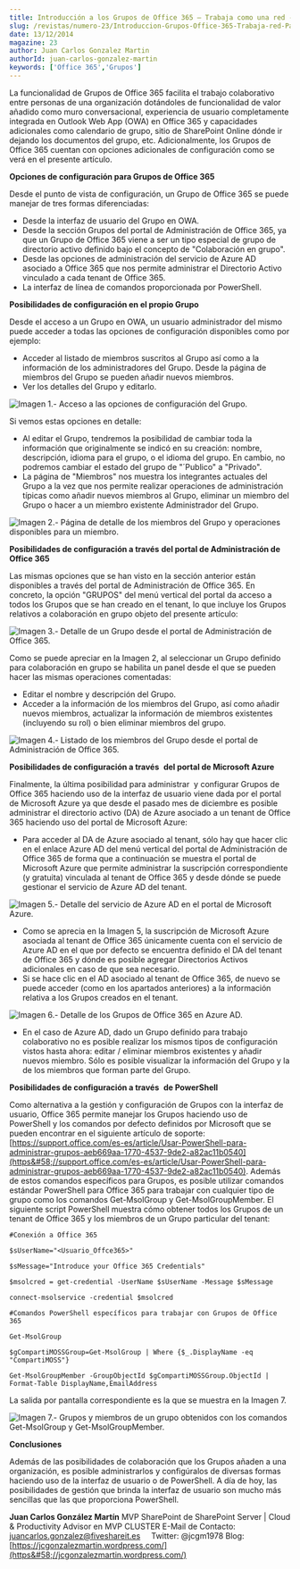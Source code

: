 ```yaml
---
title: Introducción a los Grupos de Office 365 – Trabaja como una red - Parte II
slug: /revistas/numero-23/Introduccion-Grupos-Office-365-Trabaja-red-Parte-II
date: 13/12/2014
magazine: 23
author: Juan Carlos Gonzalez Martin
authorId: juan-carlos-gonzalez-martin
keywords: ['Office 365','Grupos']
---
```






​La funcionalidad de Grupos de Office 365 facilita el trabajo colaborativo entre personas de una organización dotándoles de funcionalidad de valor añadido como muro conversacional, experiencia de usuario completamente integrada en Outlook Web App (OWA) en Office 365 y capacidades adicionales como calendario de grupo, sitio de SharePoint Online dónde ir dejando los documentos del grupo, etc. Adicionalmente, los Grupos de Office 365 cuentan con opciones adicionales de configuración como se verá en el presente artículo.

**Opciones de configuración para Grupos de Office 365**

Desde el punto de vista de configuración, un Grupo de Office 365 se puede manejar de tres formas diferenciadas:

- Desde la interfaz de usuario del Grupo en OWA.
- Desde la sección Grupos del portal de Administración de Office 365, ya que un Grupo de Office 365 viene a ser un tipo especial de grupo de directorio activo definido bajo el concepto de "Colaboración en grupo".
- Desde las opciones de administración del servicio de Azure AD asociado a Office 365 que nos permite administrar el Directorio Activo vinculado a cada tenant de Office 365.
- La interfaz de línea de comandos proporcionada por PowerShell.


**Posibilidades de configuración en el propio Grupo**

Desde el acceso a un Grupo en OWA, un usuario administrador del mismo puede acceder a todas las opciones de configuración disponibles como por ejemplo:

- Acceder al listado de miembros suscritos al Grupo así como a la información de los administradores del Grupo. Desde la página de miembros del Grupo se pueden añadir nuevos miembros.
- Ver los detalles del Grupo y editarlo.


![Imagen 1.- Acceso a las opciones de configuración del Grupo.](../../../images/numero23/introduccion-grupos-office-365-trabaja-red-parte-ii/imagen1.png)

Si vemos estas opciones en detalle:

- Al editar el Grupo, tendremos la posibilidad de cambiar toda la información que originalmente se indicó en su creación: nombre, descripción, idioma para el grupo, o el idioma del grupo. En cambio, no podremos cambiar el estado del grupo de "´Publico" a "Privado".
- La página de "Miembros" nos muestra los integrantes actuales del Grupo a la vez que nos permite realizar operaciones de administración típicas como añadir nuevos miembros al Grupo, eliminar un miembro del Grupo o hacer a un miembro existente Administrador del Grupo.


![Imagen 2.- Página de detalle de los miembros del Grupo y operaciones disponibles para un miembro.](../../../images/numero23/introduccion-grupos-office-365-trabaja-red-parte-ii/imagen2.png)

**Posibilidades de configuración a través** **del portal de Administración de Office 365**

Las mismas opciones que se han visto en la sección anterior están disponibles a través del portal de Administración de Office 365. En concreto, la opción "GRUPOS" del menú vertical del portal da acceso a todos los Grupos que se han creado en el tenant, lo que incluye los Grupos relativos a colaboración en grupo objeto del presente artículo:

![Imagen 3.- Detalle de un Grupo desde el portal de Administración de Office 365.](../../../images/numero23/introduccion-grupos-office-365-trabaja-red-parte-ii/imagen3.png)

Como se puede apreciar en la Imagen 2, al seleccionar un Grupo definido para colaboración en grupo se habilita un panel desde el que se pueden hacer las mismas operaciones comentadas:

- Editar el nombre y descripción del Grupo.
- Acceder a la información de los miembros del Grupo, así como añadir nuevos miembros, actualizar la información de miembros existentes (incluyendo su rol) o bien eliminar miembros del grupo.


![Imagen 4.- Listado de los miembros del Grupo desde el portal de Administración de Office 365.](../../../images/numero23/introduccion-grupos-office-365-trabaja-red-parte-ii/imagen4.png)

**Posibilidades de configuración a través**  **del portal de Microsoft Azure**

Finalmente, la última posibilidad para administrar  y configurar Grupos de Office 365 haciendo uso de la interfaz de usuario viene dada por el portal de Microsoft Azure ya que desde el pasado mes de diciembre es posible administrar el directorio activo (DA) de Azure asociado a un tenant de Office 365 haciendo uso del portal de Microsoft Azure:

- Para acceder al DA de Azure asociado al tenant, sólo hay que hacer clic en el enlace Azure AD del menú vertical del portal de Administración de Office 365 de forma que a continuación se muestra el portal de Microsoft Azure que permite administrar la suscripción correspondiente (y gratuita) vinculada al tenant de Office 365 y desde dónde se puede gestionar el servicio de Azure AD del tenant.


![Imagen 5.- Detalle del servicio de Azure AD en el portal de Microsoft Azure.](../../../images/numero23/introduccion-grupos-office-365-trabaja-red-parte-ii/imagen5.png)

- Como se aprecia en la Imagen 5, la suscripción de Microsoft Azure asociada al tenant de Office 365 únicamente cuenta con el servicio de Azure AD en el que por defecto se encuentra definido el DA del tenant de Office 365 y dónde es posible agregar Directorios Activos adicionales en caso de que sea necesario.
- Si se hace clic en el AD asociado al tenant de Office 365, de nuevo se puede acceder (como en los apartados anteriores) a la información relativa a los Grupos creados en el tenant.


![Imagen 6.- Detalle de los Grupos de Office 365 en Azure AD.](../../../images/numero23/introduccion-grupos-office-365-trabaja-red-parte-ii/imagen6.png)

- En el caso de Azure AD, dado un Grupo definido para trabajo colaborativo no es posible realizar los mismos tipos de configuración vistos hasta ahora: editar / eliminar miembros existentes y añadir nuevos miembro. Sólo es posible visualizar la información del Grupo y la de los miembros que forman parte del Grupo.


**Posibilidades de configuración a través**  **de PowerShell**

Como alternativa a la gestión y configuración de Grupos con la interfaz de usuario, Office 365 permite manejar los Grupos haciendo uso de PowerShell y los comandos por defecto definidos por Microsoft que se pueden encontrar en el siguiente artículo de soporte: [https://support.office.com/es-es/article/Usar-PowerShell-para-administrar-grupos-aeb669aa-1770-4537-9de2-a82ac11b0540](https&#58;//support.office.com/es-es/article/Usar-PowerShell-para-administrar-grupos-aeb669aa-1770-4537-9de2-a82ac11b0540). Además de estos comandos específicos para Grupos, es posible utilizar comandos estándar PowerShell para Office 365 para trabajar con cualquier tipo de grupo como los comandos Get-MsolGroup y Get-MsolGroupMember. El siguiente script PowerShell muestra cómo obtener todos los Grupos de un tenant de Office 365 y los miembros de un Grupo particular del tenant:

```
#Conexión a Office 365
```

```
$sUserName="<Usuario_Offce365>"
```

```
$sMessage="Introduce your Office 365 Credentials"
```

```
$msolcred = get-credential -UserName $sUserName -Message $sMessage
```

```
connect-msolservice -credential $msolcred
```

```
#Comandos PowerShell específicos para trabajar con Grupos de Office 365
```

```
Get-MsolGroup
```

```
$gCompartiMOSSGroup=Get-MsolGroup | Where {$_.DisplayName -eq "CompartiMOSS"}
```

```
Get-MsolGroupMember -GroupObjectId $gCompartiMOSSGroup.ObjectId | Format-Table DisplayName,EmailAddress 
```

La salida por pantalla correspondiente es la que se muestra en la Imagen 7.

![Imagen 7.- Grupos y miembros de un grupo obtenidos con los comandos Get-MsolGroup y Get-MsolGroupMember.](../../../images/numero23/introduccion-grupos-office-365-trabaja-red-parte-ii/imagen7.png)

**Conclusiones**

Además de las posibilidades de colaboración que los Grupos añaden a una organización, es posible administrarlos y configúralos de diversas formas haciendo uso de la interfaz de usuario o de PowerShell. A día de hoy, las posibilidades de gestión que brinda la interfaz de usuario son mucho más sencillas que las que proporciona PowerShell.



**Juan Carlos González Martín**
MVP SharePoint de SharePoint Server | Cloud & Productivity Advisor en MVP CLUSTER
E-Mail de Contacto: [juancarlos.gonzalez@fiveshareit.es](mailto&#58;juancarlos.gonzalez@fiveshareit.es)    
Twitter: @jcgm1978
Blog: [https://jcgonzalezmartin.wordpress.com/](https&#58;//jcgonzalezmartin.wordpress.com/)

